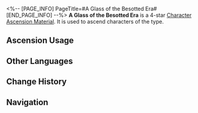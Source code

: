 <%-- [PAGE_INFO]
PageTitle=#A Glass of the Besotted Era#
[END_PAGE_INFO] --%>
{{Item Infobox
|id          = 110425
|image       = Item A Glass of the Besotted Era.png{{subst:void|<!--$UPLOAD:<<SpriteOutput/ItemFigures/110425.png>-<Item A Glass of the Besotted Era.png>-<Item Icons>>-->}}
|type        = Character Ascension Material
|invCategory = Upgrade Materials
|rarity      = 4
|effect      = 
|description = A golden goblet of fine wine held by the troupe's cupbearer. Can be used for the Ascension of Wind characters.
|source1     = [[Stagnant Shadow: Penacony Grand Theater]]
|source2     = [[Omni-Synthesizer]] &mdash; Material Exchange
}}
{{Description|A group of believers treads across countless stars, seeking memories of numerous fine wines, brewing their offerings in dreams. Another group of believers turns themselves into yeast, fermenting ancient faiths sealed by the dust of time, distilling their ideals within dreams.<br /><br />''"At this moment, a cup of nectar blends with a goblet of poison, intoxicating this era together and poisoning the future with the past."''}}
'''A Glass of the Besotted Era''' is a 4-star [[Character Ascension Material]]. It is used to ascend characters of the {{Color|Wind|link=1}} type.

==Ascension Usage==
{{Ascension Usage}}

==Other Languages==
{{Other Languages
|en   = A Glass of the Besotted Era
|zhs  = 一杯酩酊的时代
|zht  = 一杯酩酊的時代
|ja   = 酩酊する時代の一杯
|ko   = 만취의 시대 한잔
|es   = Copa de la era embriagada
|fr   = Verre des années folles
|ru   = Бокал пьяных времён
|th   = A Glass of the Besotted Era
|vi   = Một Ly Thời Đại Say Mèm
|de   = Ein Glas einer berauschten Ära
|id   = A Glass of the Besotted Era
|pt   = Um Copo da Era da Inebriação
}}

==Change History==
{{Change History|2.5}}

==Navigation==
{{Upgrade Material Navbox}}